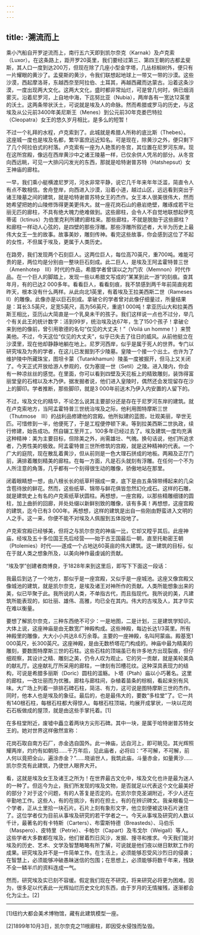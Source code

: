 ```yaml
---
---
---
```

title: ·溯流而上
---




乘小汽船自开罗逆流而上，南行五六天即到凯尔奈克（Karnak）及卢克索（Luxor）。在这条路上，距开罗20英里，我们要经过第三、第四王朝的古都孟斐斯，其人口一度到达200万，但现在除了几座小型金字塔，几丛棕榈树外，便只有一片耀眼的黄沙了。孟斐斯的黄沙，令我们联想起地球上一带又一带的沙漠。这些沙漠，西起摩洛哥，东越西奈至阿拉伯、土耳其，再越西藏而达蒙古。沿着这条沙漠，一度出现两大文化。这两大文化，盛时都非常灿烂，可是曾几何时，俱已烟消雾灭。沿着尼罗河，上自地中海，下迄努比亚（Nubia），两岸各有一宽达12英里的沃土。这两条带状沃土，可说就是埃及人的命脉。然而希腊或罗马的历史，与这埃及从公元前3400年美尼斯王（Menes）到公元前30年克娄巴特拉（Cleopatra）女王的悠久岁月相比，是多么的短暂！

不过一个礼拜的水程，卢克索到了。此城就是希腊人所称的底比斯（Thebes）。这座城一度也是埃及名都，繁华富庶远近知名。可是现在，除黄沙之外，便只剩下了几个阿拉伯式的村落。卢克索有一座为人艳羡的冬宫，其位置在尼罗河东岸。现在这所宫殿，像远在西岸黄沙中之诸王陵墓一样，已仅余供人凭吊的部分。从冬宫向西远眺，可见一大排闪闪发光的东西，那就是哈特谢普苏特（Hatshepsut）女王神庙的廊柱。

一早，我们乘小艇横渡尼罗河，河水非常平静，说它几千年来年年泛滥，简直令人有点不敢相信。舍舟登岸，向西进入沙漠，沿着小道，越过山区，远远看到突出于诸王陵墓之间的建筑，就是哈特谢普苏特女王的杰作。女王本人很美很伟大，然而她希望把她的山陵修饰得更美更伟大。就一座花岗石山的悬岩绝壁，雕琢成若干壮丽无匹的廊柱，不具有绝大魄力绝难做到。这些廊柱，会令人不自觉地联想起伊克蒂诺（Ictinus）为伯里克利所建的廊柱来。那些廊柱，不就是脱胎于这些廊柱？和廊柱一样动人心弦的，是四壁的那些浮雕。那些浮雕所叙述者，大半为历史上最伟大女王一生的故事。故事美妙，雕刻传神。看完这些故事，你会感到这位了不起的女性，不但属于埃及，更属于人类历史。

在路旁，我们发现两个石刻巨人。这两位巨人，每位高70英尺，重700吨。难能可贵的是，两位均是分别由一整块巨石刻成。此二巨人，是埃及王阿孟霍特普三世（Amenhotep　Ⅲ）时代的作品，希腊学者曾误以之为门农（Memnon）时代作品。在一个巨人的脚踏上，发现一些以希腊文写成的“某某到此一游”的刻痕。查其年月，有的已达2 000多年。看看巨人，看看刻痕，我不禁感到两千年前简直宛若昨天，根本没有什么两样。从此向北1英里，有着埃及王拉美西斯二世（Rameses　Ⅱ）的雕像。此像亦是以巨石刻成。拿破仑的学者曾对此像仔细量过，所量结果是：耳长3.5英尺，足宽5英尺，高为56英尺，重逾1 000吨！拿亚历山大和拉美西斯王相比，亚历山大简直是一个乳臭未干的孩子。我们这样说一点也不过分，举几个有关此王的统计数字：活到99岁，统治埃及达67年，生了150个孩子！拿破仑来到他的像前，曾引用歌德的名句“仅见的大丈夫！”（Voilá un homme！）来赞美他。不过，今天这位“仅见的大丈夫”，似乎已失去了往日的威风。从前他挺立在沙漠里，现在他却静静地躺在地上。尼罗河西岸，似乎是属于死人的世界。专门以研究埃及为务的学者，在这儿已发掘到不少陵墓。皇陵一个接一个出土。也许为了维护陵中所藏珠宝，图坦卡蒙（Tutankhamun）陵虽一度被掘开，但马上又关闭了。今天正式开放给游人参观的，仅为塞提一世（SetiⅠ）之陵。进入陵内，你会有一种凉丝丝的感觉。在里面，你可以看到四壁及天花板上的精致雕刻，装饰得富丽堂皇的石棺以及木乃伊。据发掘者说，他们进入皇陵时，偶然还会发现留存在沙上的脚印。学者推断，那些脚印，就是3 000年前送木乃伊入内安置的人留下的。

不过，埃及文化的精华，不论怎么说其主要部分还是存在于尼罗河东岸的建筑。就在卢克索地方，当阿孟霍特普三世统治埃及之际，他利用图特摩斯三世（Thutmose　Ⅲ）的战利品修建他的宫殿。他所拟建的蓝图，壮观美丽，举世无匹。可惜修到一半，他便死了，于是工程便停顿下来。等到拉美西斯二世执政，续行修建，始告成功。然自辍工至开工，100多年已经过去了。埃及建筑一度均充满这种精神：美为主要目标，但除美之外，尚需雄壮、气魄。换句话说，他们所追求者，乃男性美的极致。阿孟霍特普三世所修筑的宫殿，就是这种精神的代表。一个广大的庭院，现在散乱着黄沙，但从前则是一色大理石拼成的地板。两厢及正厅门前，满排着雕刻精美的廊柱。在每一方面，凡是石头就刻有浮雕。在任何一个不为人所注意的角落，几乎都有一个刻得很生动的雕像，骄傲地站在那里。

闭着眼睛想一想，由八根长长的纸草秆捆成一束，底下是由五条锦带缚起来的几朵含苞待放的鲜花。然而，这些纸草、锦带与鲜花俱皆忽然幻化成石。这样的石雕，就是建筑史上有名的卢克索纸草状圆柱。再想想，一座宫殿，以那些精雕细镂的圆柱，加上曲折的回廊，并处处缀以新鲜别致的雕像，该有多美！再想想，这座宫殿的建筑，迄今已有3 000年。再想想，这样的建筑是出自一些刚由野蛮进入文明的人之手。这一来，你便不能不对埃及人佩服到五体投地了。

卢克索宫殿已经够美，但将之与凯尔奈克的神庙一比，它却又瞠乎其后。此座神庙，经埃及五十多位国王先后经营——始于古王国最后一朝，直至托勒密王朝（Ptolemies）时代——遂成一个占地达60英亩的伟大建筑。这一建筑的目标，似在于就人类之想象所及，以美向神作最虔诚的贡献。

“埃及学”创建者商博良，于1828年来到这里后，即写下下面这一段话：

我最后到达了一个地方，那似乎是一座宫殿，又似乎是一座城池。这座又像宫殿又像城池的建筑，就是凯尔奈克，是埃及诸王对神所作的贡献。人类所能想象出来的美，似已毕聚于此。我所说的人类，不单指古代，而且指现代。我所说的美，凡建筑所能表现的，如壮丽、雄伟、高雅，均已全在其内。伟大的古埃及人，其才华实在难以衡量。



要想了解凯尔奈克，三种东西绝不可少：一是地图，二是计划，三是建筑学知识。大体上说，这座神庙是由无数宽广神殿构成。这些神殿，每边长达1/3英里。所有神殿里的雕像，大大小小共达8.6万余尊。主要的一座神殿，名叫阿蒙庙。殿基宽1 000英尺，长300英尺。这座神殿，是由无数桥塔花门构成的。神庙中最为精美的雕刻，要数图特摩斯三世的石柱。这些石柱的顶端虽已有许多地方出现裂痕，但仔细观察，其设计之精、雕刻之美，仍令人叹为观止。它的另一贡献，就是美轮美奂的献礼厅。这座献礼厅所采用的廊柱，一律刻有凹槽花纹。这种深具表现力的结构，可说是希腊多丽斯（Doric）圆柱的滥觞。卜塔（Ptah）庙以小巧著名。这里的廊柱，一改壮丽而为优雅。廊柱与廊柱间，杂植着苗条的棕榈，看起来别有风味。大广场上列着一排排石碑石柱，简洁、有力，这可说是图特摩斯三世的杰作。同时，他本人也是埃及的象征。最后的，也是最伟大的，要数“多柱堂”了。它一共有140根石柱，每根石柱都大得惊人。每根石柱顶端，均展开成掌状，一块以花岗石石板做成的屋顶，就是由这些手掌托着。[1]

在多柱堂附近，废墟中矗立着两块方尖形石碑。其中一块，是属于哈特谢普苏特女王的。她对世界这样傲然宣称：

花岗石取自南方石厂，赤金选自国外。此一神庙，远自河上，即可眺见。其光辉照耀两岸，灼灼有如朝阳……千万年后，见此庙者，必将曰：“不可解，不可解，前人何以竟把全山，遍涂赤金？”……晓谕世人，我筑此庙，斗量赤金，如量黄沙……凯尔奈克有此建筑，乃使世人眼界大开。



看，这就是埃及女王及诸王之所为！在世界最古文化中，埃及文化也许是最为迷人的一种了。但迄今为止，我们所发现的埃及文物，是否就足以代表这个文化最美好的部分？对于这个问题，有的人答复是否定的。在凯尔奈克圣湖附近，不少人还在辛勤地工作。这些人，有的在挑沙，有的在担土，有的在辨识碑文。我亲眼看见一个学者，正从土里拾一块石片。石片上刻有象形文字，他立刻便被这块石片迷住了。这位学者仅为目前从事埃及研究的若干学者之一。今天从事埃及研究的人数以千计，最著名的有卡特斯（Carters）、布雷斯特德（Breasteds）、马伯乐（Maspero）、皮特里（Petrie）、卡帕尔（Capart）及韦戈尔（Weigall）等人。这些学者大多数都在埃及，他们冒着烈日风沙，发掘、搜寻和推求。今天我们能对埃及的历史、艺术、文学及智慧略略有所了解，可说就是他们夜以继日默默工作的成果。研究埃及并不是一件简单工作。在生活上，必须能够忍受风沙烈日的侵袭；在智慧上，必须能够冲破愚昧迷信的包围；在思想上，必须能够将数千年来，残缺不全一鳞半爪的资料连成一气。

然而，研究埃及实已刻不容缓。假定我们现在不研究，将来研究必将更为困难。因为，很多足以代表此一光辉灿烂历史文化的东西，由于岁月的无情摧残，逐渐都会化为尘土。[2]



* * *



[1]纽约大都会美术博物馆，藏有此建筑模型一座。

[2]1899年10月3日，凯尔奈克之11根廊柱，即因受水侵蚀而坠毁。